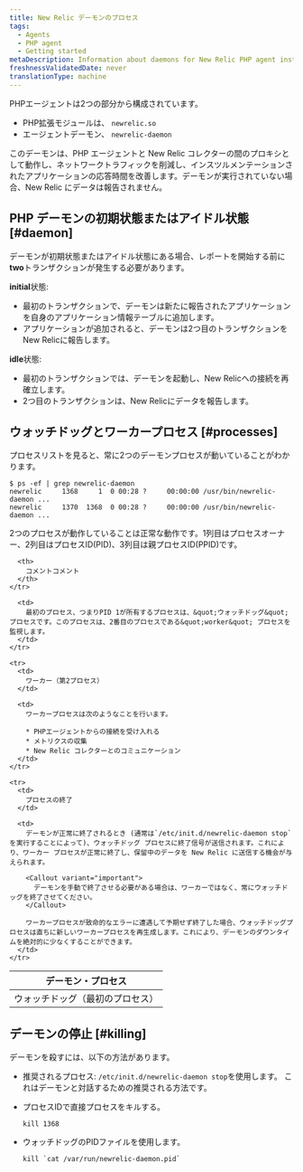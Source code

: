 ```yaml
---
title: New Relic デーモンのプロセス
tags:
  - Agents
  - PHP agent
  - Getting started
metaDescription: Information about daemons for New Relic PHP agent installations prior to 3.0.
freshnessValidatedDate: never
translationType: machine
---
```


PHPエージェントは2つの部分から構成されています。

* PHP拡張モジュールは、 `newrelic.so`
* エージェントデーモン、 `newrelic-daemon`

このデーモンは、PHP エージェントと New Relic コレクターの間のプロキシとして動作し、ネットワークトラフィックを削減し、インスツルメンテーションされたアプリケーションの応答時間を改善します。デーモンが実行されていない場合、New Relic にデータは報告されません。

## PHP デーモンの初期状態またはアイドル状態 [#daemon]

デーモンが初期状態またはアイドル状態にある場合、レポートを開始する前に<DNT>**two**</DNT>トランザクションが発生する必要があります。

<DNT>**initial**</DNT>状態:

* 最初のトランザクションで、デーモンは新たに報告されたアプリケーションを自身のアプリケーション情報テーブルに追加します。
* アプリケーションが追加されると、デーモンは2つ目のトランザクションをNew Relicに報告します。

<DNT>**idle**</DNT>状態:

* 最初のトランザクションでは、デーモンを起動し、New Relicへの接続を再確立します。
* 2つ目のトランザクションは、New Relicにデータを報告します。

## ウォッチドッグとワーカープロセス [#processes]

プロセスリストを見ると、常に2つのデーモンプロセスが動いていることがわかります。

```
$ ps -ef | grep newrelic-daemon
newrelic     1368     1  0 00:28 ?     00:00:00 /usr/bin/newrelic-daemon ...
newrelic     1370  1368  0 00:28 ?     00:00:00 /usr/bin/newrelic-daemon ...
```

2つのプロセスが動作していることは正常な動作です。1列目はプロセスオーナー、2列目はプロセスID(PID)、3列目は親プロセスID(PPID)です。

<table>
  <thead>
    <tr>
      <th style={{ width: "200px" }}>
        デーモン・プロセス
      </th>

      <th>
        コメントコメント
      </th>
    </tr>
  </thead>

  <tbody>
    <tr>
      <td>
        ウォッチドッグ（最初のプロセス）
      </td>

      <td>
        最初のプロセス、つまりPID 1が所有するプロセスは、&quot;ウォッチドッグ&quot; プロセスです。このプロセスは、2番目のプロセスである&quot;worker&quot; プロセスを監視します。
      </td>
    </tr>

    <tr>
      <td>
        ワーカー（第2プロセス）
      </td>

      <td>
        ワーカープロセスは次のようなことを行います。

        * PHPエージェントからの接続を受け入れる
        * メトリクスの収集
        * New Relic コレクターとのコミュニケーション
      </td>
    </tr>

    <tr>
      <td>
        プロセスの終了
      </td>

      <td>
        デーモンが正常に終了されるとき (通常は`/etc/init.d/newrelic-daemon stop`を実行することによって)、ウォッチドッグ プロセスに終了信号が送信されます。これにより、ワーカー プロセスが正常に終了し、保留中のデータを New Relic に送信する機会が与えられます。

        <Callout variant="important">
          デーモンを手動で終了させる必要がある場合は、ワーカーではなく、常にウォッチドッグを終了させてください。
        </Callout>

        ワーカープロセスが致命的なエラーに遭遇して予期せず終了した場合、ウォッチドッグプロセスは直ちに新しいワーカープロセスを再生成します。これにより、デーモンのダウンタイムを絶対的に少なくすることができます。
      </td>
    </tr>
  </tbody>
</table>

## デーモンの停止 [#killing]

デーモンを殺すには、以下の方法があります。

* 推奨されるプロセス: `/etc/init.d/newrelic-daemon stop`を使用します。 これはデーモンと対話するための推奨される方法です。

* プロセスIDで直接プロセスをキルする。

  ```
  kill 1368
  ```

* ウォッチドッグのPIDファイルを使用します。

  ```
  kill `cat /var/run/newrelic-daemon.pid`
  ```